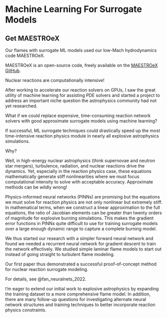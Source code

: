 # Machine Learning For Surrogate Models

::: {.callout-tip}
# Get MAESTROeX

Our flames with surrogate ML models used our low-Mach hydrodynamics code MAESTROeX.

MAESTROeX is an open-source code, freely available on the [MAESTROeX GitHub](https://github.com/AMReX-Astro/MAESTROeX).
:::

Nuclear reactions are computationally intensive!

After working to accelerate our reaction solvers on GPUs, I saw the great
utility of machine learning for assisting PDE solvers and started a project to
address an important niche question the astrophysics community had not yet
researched.

What if we could replace expensive, time-consuming reaction network solvers
with good approximate surrogate models using machine learning?

If successful, ML surrogate techniques could drastically speed up the most
time-intensive reaction physics module in nearly all explosive astrophysics
simulations.

Why?

Well, in high-energy nuclear astrophysics (think supernovae and neutron star
mergers), turbulence, radiation, and nuclear reactions drive the dynamics. Yet,
especially in the reaction physics case, these equations mathematically
generate stiff nonlinearities where we must focus computational intensity to
solve with acceptable accuracy. Approximate methods can be wildly wrong!

Physics-informed neural networks (PINNs) are promising but the equations we
must solve for reaction physics are not only nonlinear but extremely stiff. In
mathematical terms, when we construct a linear approximation to the full
equations, the ratio of Jacobian elements can be greater than twenty orders of
magnitude for explosive burning simulations. This makes the gradient error
functions in PINNs quite difficult to use for training surrogate models over a
large enough dynamic range to capture a complete burning model.

We thus started our research with a simpler forward neural network and found we
needed a recurrent neural network for gradient descent to train the network
effectively. We studied simple laminar flame models to start out instead of
going straight to turbulent flame modeling.

Our first paper thus demonstrated a successful proof-of-concept method for
nuclear reaction surrogate modeling.

For details, see @fan_neuralnets_2022.

I'm eager to extend our initial work to explosive astrophysics by expanding the
training dataset to a more comprehensive flame model. In addition, there are
many follow-up questions for investigating alternate neural network structures
and training techniques to better incorporate reaction physics constraints.
